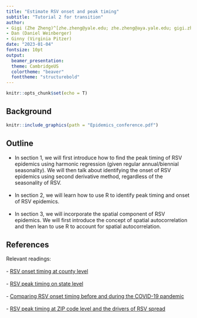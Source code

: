 ```yaml
---
title: "Estimate RSV onset and peak timing"
subtitle: "Tutorial 2 for transition"
author: 
- Gigi (Zhe Zheng)^[zhe.zheng@yale.edu; zhe.zheng@aya.yale.edu; gigi.zhe.zheng@gmail.com]
- Dan (Daniel Weinberger) 
- Ginny (Virginia Pitzer)
date: "2023-01-04"
fontsize: 10pt
output: 
  beamer_presentation:
  theme: CambridgeUS
  colortheme: "beaver"
  fonttheme: "structurebold"
---
```


```r
knitr::opts_chunk$set(echo = T)
```

## Background 

```r
knitr::include_graphics(path = "Epidemics_conference.pdf")
```

## Outline

- In section 1, we will first introduce how to find the peak timing of RSV epidemics using harmonic regression (given regular annual/biennial seasonality). We will then talk about identifying the onset of RSV epidemics using second derivative method, regardless of the seasonality of RSV.
\
\
- In section 2, we will learn how to use R to identify peak timing and onset of RSV epidemics.
\
\
- In section 3, we will incorporate the spatial component of RSV epidemics. We will first introduce the concept of spatial autocorrelation and then lean to use R to account for spatial autocorrelation.

## References

Relevant readings:
\
\
- [RSV onset timing at county level](https://doi.org/10.1093/cid/civ331)
\
\
- [RSV peak timing on state level](https://doi.org/10.1371/journal.ppat.1004591)
\
\
- [Comparing RSV onset timing before and during the COVID-19 pandemic](https://doi.org/10.1111/irv.12965)
\
\
- [RSV peak timing at ZIP code level and the drivers of RSV spread](https://doi.org/10.1126/sciadv.abd6421)
